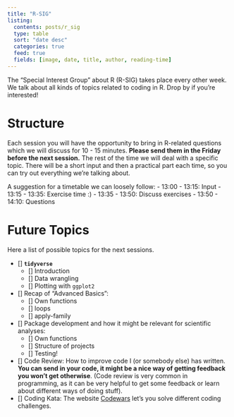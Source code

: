 ```yaml
---
title: "R-SIG"
listing: 
  contents: posts/r_sig
  type: table
  sort: "date desc" 
  categories: true
  feed: true
  fields: [image, date, title, author, reading-time]
---
```


The "Special Interest Group" about R (R-SIG) takes place every other week. We talk about all kinds of topics related to coding in R. Drop by if you're interested! 

# Structure
Each session you will have the opportunity to bring in R-related questions which we will discuss for 10 - 15 minutes. **Please send them in the Friday before the next session.**
The rest of the time we will deal with a specific topic. There will be a short input and then a practical part each time, so you can try out everything we're talking about.  

A suggestion for a timetable we can loosely follow: 
- 13:00 - 13:15: Input
- 13:15 - 13:35: Exercise time :)
- 13:35 - 13:50: Discuss exercises
- 13:50 - 14:10: Questions

# Future Topics
Here a list of possible topics for the next sessions. 

- [] **`tidyverse`**
  - [] Introduction
  - [] Data wrangling 
  - [] Plotting with `ggplot2`
- [] Recap of "Advanced Basics": 
  - [] Own functions
  - [] loops
  - [] apply-family
- [] Package development and how it might be relevant for scientific analyses: 
  - [] Own functions
  - [] Structure of projects
  - [] Testing!
- [] Code Review: How to improve code I (or somebody else) has written. **You can send in your code, it might be a nice way of getting feedback you won't get otherwise**. (Code review is very common in programming, as it can be very helpful to get some feedback or learn about different ways of doing stuff).
- [] Coding Kata: The website [Codewars](https://www.codewars.com) let's you solve different coding challenges. 

